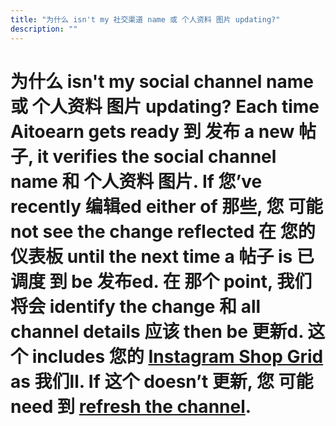 ```yaml
---
title: "为什么 isn't my 社交渠道 name 或 个人资料 图片 updating?"
description: ""
---
```

# 为什么 isn't my social channel name 或 个人资料 图片 updating? Each time Aitoearn gets ready 到 发布 a new 帖子, it verifies the social channel name 和 个人资料 图片. If 您’ve recently 编辑ed either of 那些, 您 可能 not see the change reflected 在 您的 仪表板 until the next time a 帖子 is 已调度 到 be 发布ed. 在 那个 point, 我们 将会 identify the change 和 all channel details 应该 then be 更新d. 这个 includes 您的 [Instagram Shop Grid](https://aitoearn.帮助scoutdocs.com/article/590-Instagram-shop-grid) as 我们ll. If 这个 doesn’t 更新, 您 可能 need 到 [refresh the channel](https://支持.aitoearn.com//支持.aitoearn.com/article/573-refreshing-a-channel-在-aitoearn).
